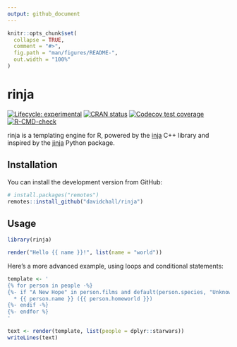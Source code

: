 ```yaml
---
output: github_document
---
```


<!-- README.md is generated from README.Rmd. Please edit that file -->

```r
knitr::opts_chunk$set(
  collapse = TRUE,
  comment = "#>",
  fig.path = "man/figures/README-",
  out.width = "100%"
)
```

# rinja

<!-- badges: start -->
[![Lifecycle: experimental](https://img.shields.io/badge/lifecycle-experimental-orange.svg)](https://lifecycle.r-lib.org/articles/stages.html#experimental)
[![CRAN status](https://www.r-pkg.org/badges/version/rinja)](https://CRAN.R-project.org/package=rinja)
[![Codecov test coverage](https://codecov.io/gh/davidchall/rinja/branch/master/graph/badge.svg)](https://codecov.io/gh/davidchall/rinja?branch=master)
[![R-CMD-check](https://github.com/davidchall/rinja/workflows/R-CMD-check/badge.svg)](https://github.com/davidchall/rinja/actions)
<!-- badges: end -->

rinja is a templating engine for R, powered by the [inja](https://github.com/pantor/inja) C++ library and inspired by the [jinja](https://jinja.palletsprojects.com/) Python package.

## Installation

You can install the development version from GitHub:

``` r
# install.packages("remotes")
remotes::install_github("davidchall/rinja")
```

## Usage

```r
library(rinja)

render("Hello {{ name }}!", list(name = "world"))
```

Here's a more advanced example, using loops and conditional statements:

```r
template <- '
{% for person in people -%}
{%- if "A New Hope" in person.films and default(person.species, "Unknown") == "Human" -%}
  * {{ person.name }} ({{ person.homeworld }})
{%- endif -%}
{%- endfor %}
'

text <- render(template, list(people = dplyr::starwars))
writeLines(text)
```


